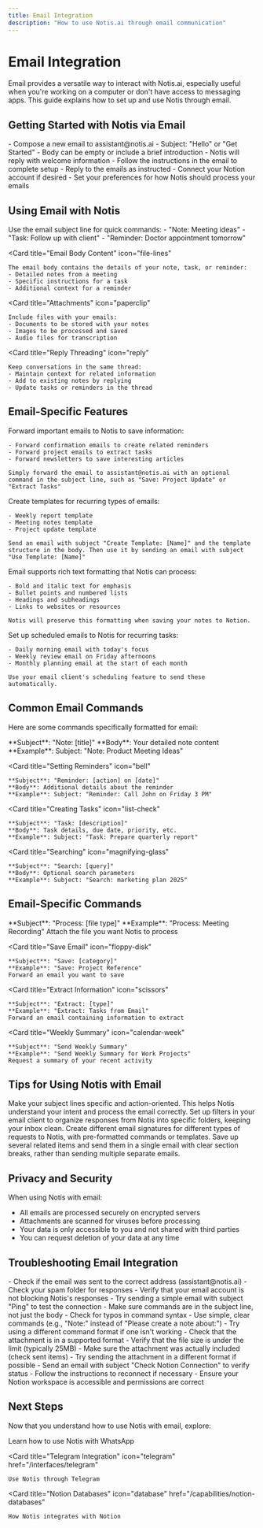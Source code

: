 ```yaml
---
title: Email Integration
description: "How to use Notis.ai through email communication"
---
```


# Email Integration

Email provides a versatile way to interact with Notis.ai, especially useful when you're working on a computer or don't have access to messaging apps. This guide explains how to set up and use Notis through email.

## Getting Started with Notis via Email

<Steps>
  <Step title="Send Your First Email">
    - Compose a new email to assistant@notis.ai
    - Subject: "Hello" or "Get Started"
    - Body can be empty or include a brief introduction
  </Step>
  
  <Step title="Receive Setup Instructions">
    - Notis will reply with welcome information
    - Follow the instructions in the email to complete setup
  </Step>
  
  <Step title="Complete the Onboarding">
    - Reply to the emails as instructed
    - Connect your Notion account if desired
    - Set your preferences for how Notis should process your emails
  </Step>
</Steps>

## Using Email with Notis

<CardGroup cols={2}>
  <Card
    title="Subject Line Commands"
    icon="envelope"
  >
    Use the email subject line for quick commands:
    - "Note: Meeting ideas"
    - "Task: Follow up with client"
    - "Reminder: Doctor appointment tomorrow"
  </Card>
  
  <Card
    title="Email Body Content"
    icon="file-lines"
  >
    The email body contains the details of your note, task, or reminder:
    - Detailed notes from a meeting
    - Specific instructions for a task
    - Additional context for a reminder
  </Card>
  
  <Card
    title="Attachments"
    icon="paperclip"
  >
    Include files with your emails:
    - Documents to be stored with your notes
    - Images to be processed and saved
    - Audio files for transcription
  </Card>
  
  <Card
    title="Reply Threading"
    icon="reply"
  >
    Keep conversations in the same thread:
    - Maintain context for related information
    - Add to existing notes by replying
    - Update tasks or reminders in the thread
  </Card>
</CardGroup>

## Email-Specific Features

<AccordionGroup>
  <Accordion title="Email Forwarding">
    Forward important emails to Notis to save information:
    
    - Forward confirmation emails to create related reminders
    - Forward project emails to extract tasks
    - Forward newsletters to save interesting articles
    
    Simply forward the email to assistant@notis.ai with an optional command in the subject line, such as "Save: Project Update" or "Extract Tasks"
  </Accordion>
  
  <Accordion title="Email Templates">
    Create templates for recurring types of emails:
    
    - Weekly report template
    - Meeting notes template
    - Project update template
    
    Send an email with subject "Create Template: [Name]" and the template structure in the body. Then use it by sending an email with subject "Use Template: [Name]"
  </Accordion>
  
  <Accordion title="Rich Text Formatting">
    Email supports rich text formatting that Notis can process:
    
    - Bold and italic text for emphasis
    - Bullet points and numbered lists
    - Headings and subheadings
    - Links to websites or resources
    
    Notis will preserve this formatting when saving your notes to Notion.
  </Accordion>
  
  <Accordion title="Scheduled Emails">
    Set up scheduled emails to Notis for recurring tasks:
    
    - Daily morning email with today's focus
    - Weekly review email on Friday afternoons
    - Monthly planning email at the start of each month
    
    Use your email client's scheduling feature to send these automatically.
  </Accordion>
</AccordionGroup>

## Common Email Commands

Here are some commands specifically formatted for email:

<CardGroup cols={2}>
  <Card
    title="Taking Notes"
    icon="note-sticky"
  >
    **Subject**: "Note: [title]"  
    **Body**: Your detailed note content  
    **Example**: Subject: "Note: Product Meeting Ideas"
  </Card>
  
  <Card
    title="Setting Reminders"
    icon="bell"
  >
    **Subject**: "Reminder: [action] on [date]"  
    **Body**: Additional details about the reminder  
    **Example**: Subject: "Reminder: Call John on Friday 3 PM"
  </Card>
  
  <Card
    title="Creating Tasks"
    icon="list-check"
  >
    **Subject**: "Task: [description]"  
    **Body**: Task details, due date, priority, etc.  
    **Example**: Subject: "Task: Prepare quarterly report"
  </Card>
  
  <Card
    title="Searching"
    icon="magnifying-glass"
  >
    **Subject**: "Search: [query]"  
    **Body**: Optional search parameters  
    **Example**: Subject: "Search: marketing plan 2025"
  </Card>
</CardGroup>

## Email-Specific Commands

<CardGroup cols={2}>
  <Card
    title="Process Attachment"
    icon="file"
  >
    **Subject**: "Process: [file type]"  
    **Example**: "Process: Meeting Recording"  
    Attach the file you want Notis to process
  </Card>
  
  <Card
    title="Save Email"
    icon="floppy-disk"
  >
    **Subject**: "Save: [category]"  
    **Example**: "Save: Project Reference"  
    Forward an email you want to save
  </Card>
  
  <Card
    title="Extract Information"
    icon="scissors"
  >
    **Subject**: "Extract: [type]"  
    **Example**: "Extract: Tasks from Email"  
    Forward an email containing information to extract
  </Card>
  
  <Card
    title="Weekly Summary"
    icon="calendar-week"
  >
    **Subject**: "Send Weekly Summary"  
    **Example**: "Send Weekly Summary for Work Projects"  
    Request a summary of your recent activity
  </Card>
</CardGroup>

## Tips for Using Notis with Email

<AccordionGroup>
  <Accordion title="Use Clear Subject Lines">
    Make your subject lines specific and action-oriented. This helps Notis understand your intent and process the email correctly.
  </Accordion>
  
  <Accordion title="Create Email Filters">
    Set up filters in your email client to organize responses from Notis into specific folders, keeping your inbox clean.
  </Accordion>
  
  <Accordion title="Use Email Signatures">
    Create different email signatures for different types of requests to Notis, with pre-formatted commands or templates.
  </Accordion>
  
  <Accordion title="Batch Processing">
    Save up several related items and send them in a single email with clear section breaks, rather than sending multiple separate emails.
  </Accordion>
</AccordionGroup>

## Privacy and Security

When using Notis with email:

- All emails are processed securely on encrypted servers
- Attachments are scanned for viruses before processing
- Your data is only accessible to you and not shared with third parties
- You can request deletion of your data at any time

## Troubleshooting Email Integration

<AccordionGroup>
  <Accordion title="Notis Not Responding">
    - Check if the email was sent to the correct address (assistant@notis.ai)
    - Check your spam folder for responses
    - Verify that your email account is not blocking Notis's responses
    - Try sending a simple email with subject "Ping" to test the connection
  </Accordion>
  
  <Accordion title="Commands Not Recognized">
    - Make sure commands are in the subject line, not just the body
    - Check for typos in command syntax
    - Use simple, clear commands (e.g., "Note:" instead of "Please create a note about:")
    - Try using a different command format if one isn't working
  </Accordion>
  
  <Accordion title="Attachments Not Processing">
    - Check that the attachment is in a supported format
    - Verify that the file size is under the limit (typically 25MB)
    - Make sure the attachment was actually included (check sent items)
    - Try sending the attachment in a different format if possible
  </Accordion>
  
  <Accordion title="Notion Integration Problems">
    - Send an email with subject "Check Notion Connection" to verify status
    - Follow the instructions to reconnect if necessary
    - Ensure your Notion workspace is accessible and permissions are correct
  </Accordion>
</AccordionGroup>

## Next Steps

Now that you understand how to use Notis with email, explore:

<CardGroup cols={3}>
  <Card
    title="WhatsApp Integration"
    icon="whatsapp"
    href="/interfaces/whatsapp"
  >
    Learn how to use Notis with WhatsApp
  </Card>
  
  <Card
    title="Telegram Integration"
    icon="telegram"
    href="/interfaces/telegram"
  >
    Use Notis through Telegram
  </Card>
  
  <Card
    title="Notion Databases"
    icon="database"
    href="/capabilities/notion-databases"
  >
    How Notis integrates with Notion
  </Card>
</CardGroup>
